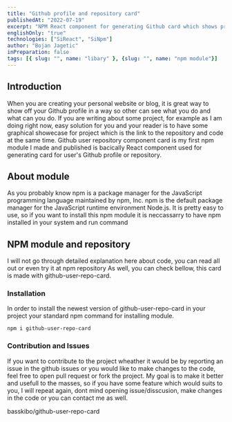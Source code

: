 ```yaml
---
title: "Github profile and repository card"
publishedAt: "2022-07-19"
excerpt: "NPM React component for generating Github card which shows profile and repository info"
englishOnly: "true"
technologies: ["SiReact", "SiNpm"]
author: "Bojan Jagetic"
inPreparation: false
tags: [{ slug: "", name: "libary" }, {slug: "", name: "npm module"}]
---
```


## Introduction

<CloudinaryImage src='https://res.cloudinary.com/dr1sm5gnj/image/upload/v1666844996/igutech/post_data/Screenshot_2022-10-27_062355_la4aej.png' alt='npm module example' text='npm module example'/>

When you are creating your personal website or blog, it is great way to show off your Github profile in a way so other can see what you do and what can you do. If you are writing about some project, for example as I am doing right now, easy solution for you and your reader
is to have some graphical showecase for project which is the link to the repository and code at the same time.
Github user repository component card is my first <Adjusted>npm module</Adjusted> I made and published is bacically React component used for generating card for user's Github profile or repository.

## About module

As you probably know npm is a package manager for the JavaScript programming language maintained by npm, Inc. npm is the default package manager for the JavaScript runtime environment Node.js.
It is pretty easy to use, so if you want to install this npm module it is neccassarry to have npm installed in your system and run command

## NPM module and repository

I will not go through detailed explanation here about code, you can read all out or even try it at <Link href="https://www.npmjs.com/package/github-user-repo-card"> npm repository </Link>
As well, you can check bellow, this card is made with <Adjusted>github-user-repo-card</Adjusted>.


### Installation

In order to install the newest version of <Adjusted> github-user-repo-card </Adjusted> in your project your standard npm command for installing module.

```shell
npm i github-user-repo-card
```



### Contribution and Issues

If you want to contribute to the project wheather it would be by reporting an issue in the <Link href="https://github.com/basskibo/github-user-repo-card/issues"> github issues </Link> or you would like
to make changes to the code, feel free to open pull request or fork the project. My goal is to make it better and usefull to the masses, so if you have some feature which would suits to you, I will repeat
again, dont mind opening issue/disscusion, make changes in the code or you can contact me as well.   

<GithubCardRepository>basskibo/github-user-repo-card</GithubCardRepository>
